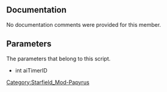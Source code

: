 {{Script_Member_Summary
| title = OnTimer
| script = [[SFM:Script-Samples:Script|Samples:Script]]
| name = [[SFM:Script-Samples:Script/OnTimer|OnTimer]]
| kind = Event
| parameters = int aiTimerID
}}


== Documentation ==
No documentation comments were provided for this member.


== Parameters ==
The parameters that belong to this script.

* int aiTimerID


[[Category:Starfield_Mod-Papyrus]]
